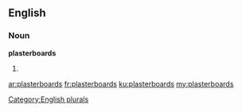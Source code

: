 ==English==

===Noun===
'''plasterboards'''

# {{plural of|plasterboard}}

[[Category:English plurals]]

[[ar:plasterboards]]
[[fr:plasterboards]]
[[ku:plasterboards]]
[[my:plasterboards]]